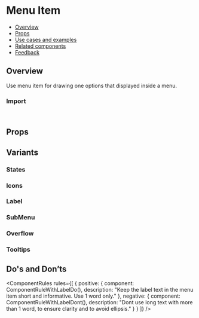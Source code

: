 
<Meta of={MenuItemStories} />

# Menu Item

- [Overview](#overview)
- [Props](#props)
- [Use cases and examples](#use-cases-and-examples)
- [Related components](#related-components)
- [Feedback](#feedback)

## Overview

Use menu item for drawing one options that displayed inside a menu.

<Canvas of={MenuItemStories.Overview} />

### Import

```js
import { MenuItem } from "monday-ui-react-core";
```

## Props

<PropsTable />

## Variants

### States

<Canvas of={MenuItemStories.States} />

### Icons

<Canvas of={MenuItemStories.Icons} />

### Label

<Canvas of={MenuItemStories.Label} />

### SubMenu

<Canvas of={MenuItemStories.SubMenu} />

### Overflow

<Canvas of={MenuItemStories.Overflow} />

### Tooltips

<Canvas of={MenuItemStories.TooltipStory} />

## Do's and Don’ts

<ComponentRules
  rules={[
    {
      positive: {
        component: ComponentRuleWithLabelDo(),
        description: "Keep the label text in the menu item short and informative. Use 1 word only."
      },
      negative: {
        component: ComponentRuleWithLabelDont(),
        description: "Dont use long text with more than 1 word, to ensure clarity and to avoid ellipsis."
      }
    }
  ]}
/>

